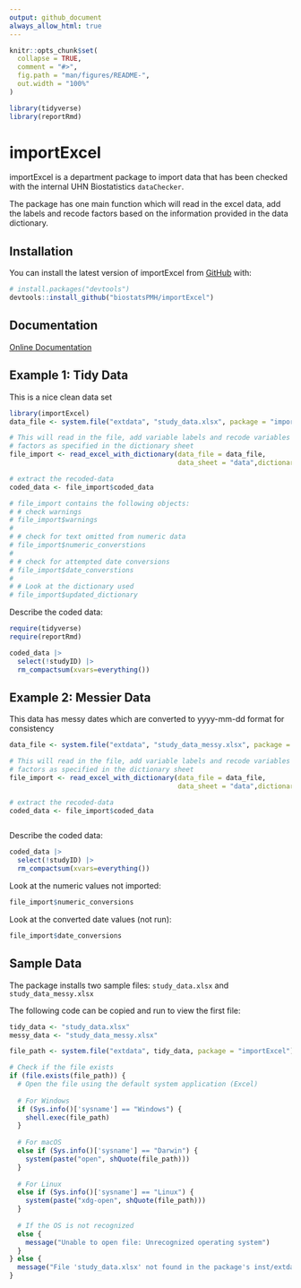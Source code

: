 ```yaml
---
output: github_document
always_allow_html: true
---
```


<!-- This file is used to create README.md
-->

```r
knitr::opts_chunk$set(
  collapse = TRUE,
  comment = "#>",
  fig.path = "man/figures/README-",
  out.width = "100%"
)

```

```r
library(tidyverse)
library(reportRmd)

```

# importExcel

importExcel is a department package to import data that has been checked with the internal UHN Biostatistics `dataChecker`. 

The package has one main function which will read in the excel data, add the labels and recode factors based on the information provided in the data dictionary. 

## Installation

You can install the latest version of importExcel from [GitHub](https://github.com/) with:


``` r
# install.packages("devtools")
devtools::install_github("biostatsPMH/importExcel")
```

## Documentation

[Online Documentation](https://biostatsPMH.github.io/importExcel/)

## Example 1: Tidy Data

This is a nice clean data set 


```r
library(importExcel)
data_file <- system.file("extdata", "study_data.xlsx", package = "importExcel")

# This will read in the file, add variable labels and recode variables to 
# factors as specified in the dictionary sheet
file_import <- read_excel_with_dictionary(data_file = data_file,
                                          data_sheet = "data",dictionary_sheet = "dict")

# extract the recoded-data
coded_data <- file_import$coded_data

# file_import contains the following objects:
# # check warnings
# file_import$warnings
# 
# # check for text omitted from numeric data
# file_import$numeric_converstions
# 
# # check for attempted date conversions
# file_import$date_converstions
# 
# # Look at the dictionary used
# file_import$updated_dictionary

```

Describe the coded data:

```r
require(tidyverse)
require(reportRmd)

coded_data |> 
  select(!studyID) |> 
  rm_compactsum(xvars=everything())

```

## Example 2: Messier Data

This data has messy dates which are converted to yyyy-mm-dd format for consistency
```r

data_file <- system.file("extdata", "study_data_messy.xlsx", package = "importExcel")

# This will read in the file, add variable labels and recode variables to 
# factors as specified in the dictionary sheet
file_import <- read_excel_with_dictionary(data_file = data_file,
                                          data_sheet = "data",dictionary_sheet = "dict")

# extract the recoded-data
coded_data <- file_import$coded_data



```

Describe the coded data:

```r
coded_data |> 
  select(!studyID) |> 
  rm_compactsum(xvars=everything())

```

Look at the numeric values not imported:

```r
file_import$numeric_conversions
```

Look at the converted date values (not run): 

```r
file_import$date_conversions
```


## Sample Data

The package installs two sample files: `study_data.xlsx` and `study_data_messy.xlsx`

The following code can be copied and run to view the first file:

```r
tidy_data <- "study_data.xlsx"
messy_data <- "study_data_messy.xlsx"

file_path <- system.file("extdata", tidy_data, package = "importExcel")

# Check if the file exists
if (file.exists(file_path)) {
  # Open the file using the default system application (Excel)
  
  # For Windows
  if (Sys.info()['sysname'] == "Windows") {
    shell.exec(file_path)
  }
  
  # For macOS
  else if (Sys.info()['sysname'] == "Darwin") {
    system(paste("open", shQuote(file_path)))
  }
  
  # For Linux
  else if (Sys.info()['sysname'] == "Linux") {
    system(paste("xdg-open", shQuote(file_path)))
  }
  
  # If the OS is not recognized
  else {
    message("Unable to open file: Unrecognized operating system")
  }
} else {
  message("File 'study_data.xlsx' not found in the package's inst/extdata directory")
}

```
